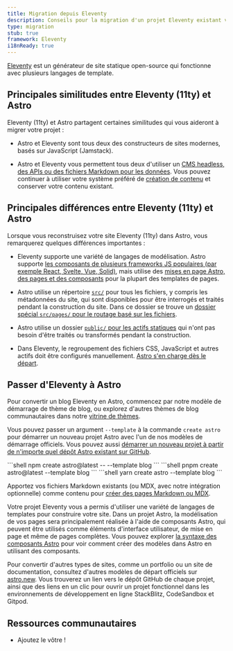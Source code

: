```yaml
---
title: Migration depuis Eleventy
description: Conseils pour la migration d'un projet Eleventy existant vers Astro
type: migration
stub: true
framework: Eleventy
i18nReady: true
---
```



[Eleventy](https://11ty.dev) est un générateur de site statique open-source qui fonctionne avec plusieurs langages de template.

## Principales similitudes entre Eleventy (11ty) et Astro

Eleventy (11ty) et Astro partagent certaines similitudes qui vous aideront à migrer votre projet :

- Astro et Eleventy sont tous deux des constructeurs de sites modernes, basés sur JavaScript (Jamstack).

- Astro et Eleventy vous permettent tous deux d'utiliser un [CMS headless, des APIs ou des fichiers Markdown pour les données](/fr/guides/data-fetching/). Vous pouvez continuer à utiliser votre système préféré de [création de contenu](/fr/guides/content/) et conserver votre contenu existant.

## Principales différences entre Eleventy (11ty) et Astro

Lorsque vous reconstruisez votre site Eleventy (11ty) dans Astro, vous remarquerez quelques différences importantes :

- Eleventy supporte une variété de langages de modélisation. Astro supporte [les composants de plusieurs frameworks JS populaires (par exemple React, Svelte, Vue, Solid)](/fr/guides/framework-components/), mais utilise des [mises en page Astro, des pages et des composants](/fr/basics/astro-components/) pour la plupart des templates de pages.

- Astro utilise un répertoire [`src/`](/fr/basics/project-structure/#src) pour tous les fichiers, y compris les métadonnées du site, qui sont disponibles pour être interrogés et traités pendant la construction du site. Dans ce dossier se trouve un [dossier spécial `src/pages/` pour le routage basé sur les fichiers](/fr/basics/astro-pages/).

- Astro utilise un dossier [`public/` pour les actifs statiques](/fr/basics/project-structure/#public) qui n'ont pas besoin d'être traités ou transformés pendant la construction.

- Dans Eleventy, le regroupement des fichiers CSS, JavaScript et autres actifs doit être configurés manuellement. [Astro s'en charge dès le départ](/fr/concepts/why-astro/#facile-à-utiliser).

## Passer d'Eleventy à Astro

Pour convertir un blog Eleventy en Astro, commencez par notre modèle de démarrage de thème de blog, ou explorez d'autres thèmes de blog communautaires dans notre [vitrine de thèmes](https://astro.build/themes/).

Vous pouvez passer un argument `--template` à la commande `create astro` pour démarrer un nouveau projet Astro avec l'un de nos modèles de démarrage officiels. Vous pouvez aussi [démarrer un nouveau projet à partir de n'importe quel dépôt Astro existant sur GitHub](/fr/install-and-setup/#utiliser-un-thème-ou-un-modèle-de-démarrage).

  <PackageManagerTabs>
    <Fragment slot="npm">
    ```shell
    npm create astro@latest -- --template blog
    ```
    </Fragment>
    <Fragment slot="pnpm">
    ```shell
    pnpm create astro@latest --template blog
    ```
    </Fragment>
    <Fragment slot="yarn">
    ```shell
    yarn create astro --template blog
    ```
    </Fragment>
  </PackageManagerTabs>

Apportez vos fichiers Markdown existants (ou MDX, avec notre intégration optionnelle) comme contenu pour [créer des pages Markdown ou MDX](/fr/guides/markdown-content/).

Votre projet Eleventy vous a permis d'utiliser une variété de langages de templates pour construire votre site. Dans un projet Astro, la modélisation de vos pages sera principalement réalisée à l'aide de composants Astro, qui peuvent être utilisés comme éléments d'interface utilisateur, de mise en page et même de pages complètes. Vous pouvez explorer [la syntaxe des composants Astro](/fr/basics/astro-components/) pour voir comment créer des modèles dans Astro en utilisant des composants.

Pour convertir d'autres types de sites, comme un portfolio ou un site de documentation, consultez d'autres modèles de départ officiels sur [astro.new](https://astro.new). Vous trouverez un lien vers le dépôt GitHub de chaque projet, ainsi que des liens en un clic pour ouvrir un projet fonctionnel dans les environnements de développement en ligne StackBlitz, CodeSandbox et Gitpod.

## Ressources communautaires

- Ajoutez le vôtre !
